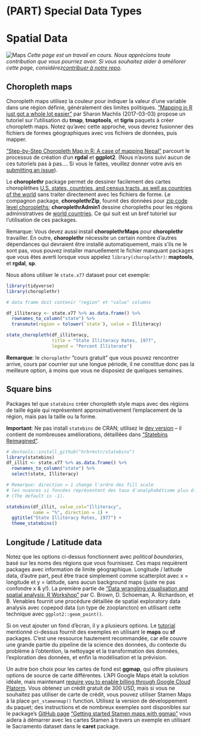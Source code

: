 # (PART) Special Data Types {-}

# Spatial Data {#maps}

<!-- Section en construction
----------------------------------------------------------------------------- -->
![Maps](images/banners/banner_maps.png)
*Cette page est un travail en cours. Nous apprécions toute contribution que vous pourriez avoir. Si vous souhaitez aider à améliorer cette page, considérez[contribuer à notre repo](contribute.html).*
<!-- ------------------------------------------------------------------------ -->


## Choropleth maps

Choropleth maps utilisez la couleur pour indiquer la valeur d'une variable dans une région définie, généralement des limites politiques. ["Mapping in R just got a whole lot easier"](https://www.computerworld.com/article/3175623/mapping-in-r-just-got-a-whole-lot-easier.html){target="_blank"} par Sharon Machlis (2017-03-03) propose un tutoriel sur l'utilisation du **tmap**, **tmaptools**, et **tigris** paquets à créer choropleth maps. Notez qu'avec cette approche, vous devrez fusionner des fichiers de formes géographiques avec vos fichiers de données, puis mapper. 

["Step-by-Step Choropleth Map in R: A case of mapping Nepal"](https://medium.com/@anjesh/step-by-step-choropleth-map-in-r-a-case-of-mapping-nepal-7f62a84078d9){target="_blank"} parcourt le processus de création d'un **rgdal** et **ggplot2**.  (Nous n'avons suivi aucun de ces tutoriels pas à pas.... Si vous le faites, veuillez donner votre avis en [submitting an issue](https://github.com/jtr13/EDAV/issues){target="_blank"}).


Le **choroplethr** package permet de dessiner facilement des cartes choroplèthes [U.S. states, countries, and census tracts, as well as countries of the world](https://arilamstein.com/documentation/choroplethr/reference/){target="_blank"} sans traiter directement avec les fichiers de forme. Le compagnon package, **choroplethrZip**, fournit des données pour [zip code level choropleths](https://arilamstein.com/creating-zip-code-choropleths-choroplethrzip/){target="_blank"}; **choroplethrAdmin1** dessine choropleths pour les régions administratives de [world countries](https://rdrr.io/cran/choroplethrAdmin1/man/get_admin1_countries.html){target="_blank"}. Ce qui suit est un bref tutoriel sur l’utilisation de ces packages.

Remarque: Vous devez aussi install **choroplethrMaps** pour **choroplethr** travailler. En outre, **choroplethr** nécessite un certain nombre d’autres dépendances qui devraient être installé automatiquement, mais s'ils ne le sont pas, vous pouvez installer manuellement le fichier manquant packages que vous êtes averti lorsque vous appelez `library(choroplethr)`: **maptools**, et **rgdal**, **sp**.

Nous allons utiliser le `state.x77` dataset pour cet exemple:

```r
library(tidyverse)
library(choroplethr)

# data frame doit contenir "region" et "value" columns

df_illiteracy <- state.x77 %>% as.data.frame() %>% 
  rownames_to_column("state") %>% 
  transmute(region = tolower(`state`), value = Illiteracy)

state_choropleth(df_illiteracy,
                 title = "State Illiteracy Rates, 1977",
                 legend = "Percent Illiterate")
```

**Remarque**: le `choroplethr` "cours gratuit" que vous pouvez rencontrer arrive, cours par courrier sur une longue période, il ne constitue donc pas la meilleure option, à moins que vous ne disposiez de quelques semaines.


## Square bins

Packages tel que `statebins` créer choropleth style maps avec des régions de taille égale qui représentent approximativement l'emplacement de la région, mais pas la taille ou la forme.

**Important**:  Ne pas install `statebins` de CRAN; utilisez le [dev version](https://github.com/hrbrmstr/statebins){target="_blank"} -- il contient de nombreuses améliorations, détaillées dans ["Statebins Reimagined"](https://rud.is/b/2017/11/18/statebins-reimagined/#comment-19346){target="_blank"}.

```r
# devtools::install_github("hrbrmstr/statebins")
library(statebins)
df_illit <- state.x77 %>% as.data.frame() %>% 
  rownames_to_column("state") %>% 
  select(state, Illiteracy)

# Remarque: direction = 1 change l'ordre des fill scale 
# les nuances si foncées représentent des taux d'analphabétisme plus élevés
# (The default is -1).

statebins(df_illit, value_col="Illiteracy",
          name = "%", direction = 1) +
  ggtitle("State Illiteracy Rates, 1977") +
  theme_statebins()
```

## Longitude / Latitude data 

Notez que les options ci-dessus fonctionnent avec *political boundaries*, basé sur les noms des régions que vous fournissez. Ces maps requièrent packages avec information de limite géographique. Longitude / latitude data, d'autre part, peut être tracé simplement comme scatterplot avec x = longitude et y = latitude, sans aucun background maps (juste ne pas confondre x & y!). La première partie de ["Data wrangling visualisation and spatial analysis: R Workshop"](http://www.seascapemodels.org/data/data-wrangling-spatial-course.html) par C. Brown, D. Schoeman, A. Richardson, et B. Venables fournit une procédure détaillée de spatial exploratory data analysis avec copepod data (un type de zooplancton) en utilisant cette technique avec `ggplot2::geom_point()`. 

Si on veut ajouter un fond d'ècran, il y a plusieurs options.  Le [tutorial](http://www.seascapemodels.org/data/data-wrangling-spatial-course.html) mentionné ci-dessus fournit des exemples en utilisant le **maps** ou **sf** packages. C'est une ressource hautement recommandée, car elle couvre une grande partie du pipeline de la science des données, du contexte du problème à l'obtention, la nettoyage et la transformation des données, l'exploration des données, et enfin la modélisation et la prévision.

Un autre bon choix pour les cartes de fond est **ggmap**, qui offre plusieurs options de source de carte différentes. L'API Google Maps était la solution idéale, mais maintenant [require you to enable billing through Google Cloud Platorm](https://cloud.google.com/free/){target="_blank"}.  Vous obtenez un crédit gratuit de 300 USD, mais si vous ne souhaitez pas utiliser de carte de crédit, vous pouvez utiliser Stamen Maps à la place `get_stamenmap()` function. Utilisez la version de développement du paquet; des instructions et de nombreux exemples sont disponibles sur le package's [GitHub page](https://github.com/dkahle/ggmap){target="_blank"} ["Getting started Stamen maps with ggmap"](https://statisticaloddsandends.wordpress.com/2018/10/25/getting-started-stamen-maps-with-ggmap/){target="_blank"} vous aidera à démarrer avec les cartes Stamen à travers un exemple en utilisant le Sacramento dataset dans le **caret** package.
